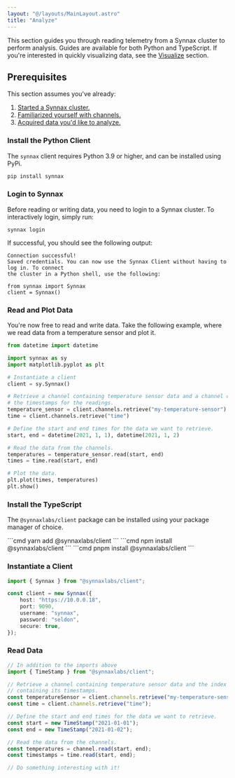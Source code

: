```yaml
---
layout: "@/layouts/MainLayout.astro"
title: "Analyze"
---
```



This section guides you through reading telemetry from a Synnax cluster to perform analysis.
Guides are available for both Python and TypeScript. If you're interested in quickly
visualizing data, see the [Visualize](/visualize/get-started) section.

## Prerequisites

This section assumes you've already:

1. [Started a Synnax cluster.](/deploy/get-started)
2. [Familiarized yourself with channels.](/concepts/channels)
3. [Acquired data you'd like to analyze.](/acquire/get-started)



<ClientTabs includeSetup={false}>
<Fragment slot="python">

### Install the Python Client

The `synnax` client requires Python 3.9 or higher, and can be installed using PyPi.

```cmd
pip install synnax
```

### Login to Synnax

Before reading or writing data, you need to login to a Synnax cluster. To interactively
login, simply run:

```
synnax login
```

If successful, you should see the following output:

```
Connection successful!
Saved credentials. You can now use the Synnax Client without having to log in. To connect
the cluster in a Python shell, use the following:

from synnax import Synnax
client = Synnax()
```

### Read and Plot Data

You're now free to read and write data. Take the following example,
where we read data from a temperature sensor and plot it.

```python
from datetime import datetime

import synnax as sy
import matplotlib.pyplot as plt

# Instantiate a client
client = sy.Synnax()

# Retrieve a channel containing temperature sensor data and a channel containing
# the timestamps for the readings.
temperature_sensor = client.channels.retrieve("my-temperature-sensor")
time = client.channels.retrieve("time")

# Define the start and end times for the data we want to retrieve.
start, end = datetime(2021, 1, 1), datetime(2021, 1, 2)

# Read the data from the channels.
temperatures = temperature_sensor.read(start, end)
times = time.read(start, end)

# Plot the data.
plt.plot(times, temperatures)
plt.show()
```

</Fragment>
<Fragment slot="typescript">

### Install the TypeScript

The `@synnaxlabs/client` package can be installed using your package manager of choice.

<PackageManagerTabs client:idle>

<Fragment slot="yarn">
```cmd
yarn add @synnaxlabs/client
```
</Fragment>
<Fragment slot="npm">
```cmd
npm install @synnaxlabs/client
```
</Fragment>
<Fragment slot="pnpm">
```cmd
pnpm install @synnaxlabs/client
```
</Fragment>
</PackageManagerTabs>

### Instantiate a Client

```typescript
import { Synnax } from "@synnaxlabs/client";

const client = new Synnax({
    host: "https://10.0.0.18",
    port: 9090,
    username: "synnax",
    password: "seldon",
    secure: true,
});
```

### Read Data

```typescript
// In addition to the imports above
import { TimeStamp } from "@synnaxlabs/client";

// Retrieve a channel containing temperature sensor data and the index channel
// containing its timestamps.
const temperatureSensor = client.channels.retrieve("my-temperature-sensor");
const time = client.channels.retrieve("time");

// Define the start and end times for the data we want to retrieve.
const start = new TimeStamp("2021-01-01");
const end = new TimeStamp("2021-01-02");

// Read the data from the channels.
const temperatures = channel.read(start, end);
const timestamps = time.read(start, end);

// Do something interesting with it!
```

</Fragment>
</ClientTabs>
